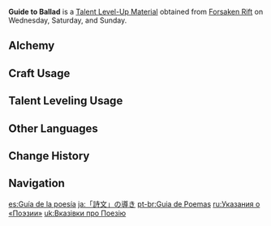 {{Item Infobox
|id          = 104308
|image       = Item Guide to Ballad.png
|type        = Talent Level-Up Materials
|group2       = Talent Books
|invCategory = Character Development Items
|group       = Ballad Books
|rarity      = 3
|description = Poetry is the soul of the land of the wind.<br />Poetry is the manifestations of the will to encourage. In the dark days, the gales in the streets and alleyways whisper words of fury, like the battle drums, like the low rumbling before the storm.
|day1        = Wednesday
|day2        = Saturday
|day3        = Sunday
|source1     = Forsaken Rift
|source2     = [[Crafting]]
|source3     = [[Parametric Transformer]]
}}
'''Guide to Ballad''' is a [[Talent Level-Up Material]] obtained from [[Forsaken Rift]] on Wednesday, Saturday, and Sunday.

==Alchemy==
{{Recipe
|type = Crafting
|Teachings of Ballad = 3
|Mora = 175
|sort = Teachings of Ballad,Mora
}}

==Craft Usage==
{{Craft Usage}}

==Talent Leveling Usage==
{{Talent Leveling Usage}}

==Other Languages==
{{Other Languages
|en      = Guide to Ballad
|zhs     = 「诗文」的指引
|zhs_rm  = "Shīwén" de Zhǐyǐn
|zht     = 「詩文」的指引
|zht_rm  = "Shīwén" de Zhǐyǐn
|zh_tl   = Guide to "Poetry"
|ja      = 「詩文」の導き
|ja_rm   = "Shibun" no Michibiki
|ja_tl   = Guidance of "Poetry"
|ko      = 「시문」의 인도
|ko_rm   = "Simun"-ui Indo
|ko_tl   = Guidance of "Poetry and Prose"
|es      = Guía de la poesía
|es_tl   = Guide of Poetry
|fr      = Guide de la Poésie
|fr_tl   = Guide of Poetry
|ru      = Указания о «Поэзии»
|ru_tl   = 
|th      = Guide to Ballad
|vi      = Hướng Dẫn Của "Thơ Văn"
|vi_tl   = 
|de      = Anleitung zur „Poesie“
|de_tl   = Guide to "Poetry"
|id      = Guide to "Ballad"
|pt      = Guia de Poemas
|pt_tl   = Guide of Poems
}}

==Change History==
{{Change History|1.0}}

==Navigation==
{{Development Item Navbox|type=Character Talent Materials}}

[[es:Guía de la poesía]]
[[ja:「詩文」の導き]]
[[pt-br:Guia de Poemas]]
[[ru:Указания о «Поэзии»]]
[[uk:Вказівки про Поезію]]